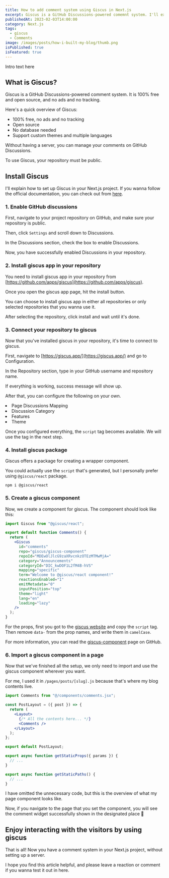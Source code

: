 ```yaml
---
title: How to add comment system using Giscus in Next.js
excerpt: Giscus is a GitHub Discussions-powered comemnt system. I'll explain how to install and set up giscus in a Next.js project.
publishedAt: 2023-02-03T14:00:00
category: Next.js
tags:
  - giscus
  - Comments
image: /images/posts/how-i-built-my-blog/thumb.png
isPublished: true
isFeatured: true
---
```


Intro text here

## What is Giscus?

Giscus is a GitHub Discussions-powered comment system. It is 100% free and open source, and no ads and no tracking.

Here's a quick overview of Giscus:

- 100% free, no ads and no tracking
- Open source
- No database needed
- Support custom themes and multiple languages

Without having a server, you can manage your comments on GitHub Discussions.

To use Giscus, your repository must be public.

## Install Giscus

I'll explain how to set up Giscus in your Next.js project. If you wanna follow the official documentation, you can check out from [here](https://giscus.app/).

### 1. Enable GitHub discussions

First, navigate to your project repository on GitHub, and make sure your repository is public.

Then, click `Settings` and scroll down to Discussions.

<BlogImage
  src="/images/posts/giscus-comment-system/giscus-settings.png"
  alt="Click Settings"
  width={1400}
  height={192}
  hasBorder
  hasShadow
/>

In the Discussions section, check the box to enable Discussions.

<BlogImage
  src="/images/posts/giscus-comment-system/giscus-settings-discussions.png"
  alt="Set up discussions"
  width={1086}
  height={476}
  hasBorder
  hasShadow
/>

Now, you have successfully enabled Discussions in your repository.

### 2. Install giscus app in your repository

You need to install giscus app in your repository from [https://github.com/apps/giscus](https://github.com/apps/giscus).

Once you open the giscus app page, hit the install button.

<BlogImage
  src="/images/posts/giscus-comment-system/giscus-app-install.png"
  alt="Install giscus app"
  width={1888}
  height={960}
  hasBorder
  hasShadow
/>

You can choose to install giscus app in either all repositories or only selected repositories that you wanna use it.

<BlogImage
  src="/images/posts/giscus-comment-system/giscus-app-repos.png"
  alt="Install giscus app"
  width={1200}
  height={1479}
  hasBorder
  hasShadow
/>

After selecting the repository, click install and wait until it's done.

### 3. Connect your repository to giscus

Now that you've installed giscus in your repository, it's time to connect to giscus.

First, navigate to [https://giscus.app/](https://giscus.app/) and go to Configuration.

In the Repository section, type in your GitHub username and repository name.

<BlogImage
  src="/images/posts/giscus-comment-system/giscus-config-repo.png"
  alt="Connect your repository"
  width={1200}
  height={460}
  hasBorder
  hasShadow
/>

If everything is working, success message will show up.

<BlogImage
  src="/images/posts/giscus-comment-system/giscus-config-repo-success.png"
  alt="Connect your repository - Success"
  width={1200}
  height={460}
  hasBorder
  hasShadow
/>

After that, you can configure the following on your own.

<Box type="success_l">
  <UnorderedList>
    <li>Page Discussions Mapping</li>
    <li>Discussion Category</li>
    <li>Features</li>
    <li>Theme</li>
  </UnorderedList>
</Box>

Once you configured everything, the `script` tag becomes available. We will use the tag in the next step.

<BlogImage
  src="/images/posts/giscus-comment-system/giscus-cofig-script.png"
  alt="Enable giscus using the script tag"
  width={1502}
  height={880}
  hasBorder
  hasShadow
/>

### 4. Install giscus package

Giscus offers a package for creating a wrapper component.

You could actually use the `script` that's generated, but I personally prefer using `@giscus/react` package.

<CodeHead lang="console" />

```console
npm i @giscus/react
```

### 5. Create a giscus component

Now, we create a component for giscus. The component should look like this:

<CodeHead name="/components/comments.jsx" lang="jsx" />

```jsx showLineNumbers
import Giscus from "@giscus/react";

export default function Comments() {
  return (
    <Giscus
      id="comments"
      repo="giscus/giscus-component"
      repoId="MDEwOlJlcG9zaXRvcnkzOTEzMTMwMjA="
      category="Announcements"
      categoryId="DIC_kwDOF1L2fM4B-hVS"
      mapping="specific"
      term="Welcome to @giscus/react component!"
      reactionsEnabled="1"
      emitMetadata="0"
      inputPosition="top"
      theme="light"
      lang="en"
      loading="lazy"
    />
  );
}
```

For the props, first you got to the [giscus website](https://giscus.app/) and copy the `script` tag. Then remove `data-` from the prop names, and write them in `camelCase`.

For more information, you can read the [giscus-component](https://github.com/giscus/giscus-component) page on GitHub.

### 6. Import a giscus component in a page

Now that we've finished all the setup, we only need to import and use the giscus component wherever you want.

For me, I used it in `/pages/posts/[slug].js` because that's where my blog contents live.

<CodeHead name="/pages/posts/[slug].js" lang="jsx" />

```jsx showLineNumbers {7}
import Comments from "@/components/comments.jsx";

const PostLayout = ({ post }) => {
  return (
    <Layout>
      {/* All the contents here... */}
      <Comments />
    </Layout>
  );
};

export default PostLayout;

export async function getStaticProps({ params }) {
  // ...
}

export async function getStaticPaths() {
  // ...
}
```

I have omitted the unnecessary code, but this is the overview of what my page component looks like.

Now, if you navigate to the page that you set the component, you will see the comment widget successfully shown in the designated place 🎉

## Enjoy interacting with the visitors by using giscus

That is all! Now you have a comment system in your Next.js project, without setting up a server.

I hope you find this article helpful, and please leave a reaction or comment if you wanna test it out in here.
